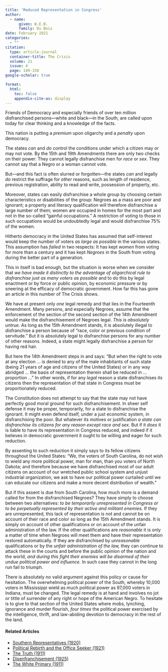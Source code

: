 ```yaml
---
title: 'Reduced Representation in Congress'
author:
  - name:
      given: W.E.B.
      family: Du Bois
date: February 1921
categories: 
  - ""
citation: 
  type: article-journal
  container-title: The Crisis
  volume: 21
  issue: 4
  page: 149-150
google-scholar: true

format:
  html:
    toc: false
    appendix-cite-as: display
---
```


Friends of Democracy and especially friends of over ten million disfranchised persons---white and black---in the South, are called upon today for clear thinking and a knowledge of the facts.

This nation is putting a *premium* upon oligarchy and a *penalty* upon democracy.

The states *can* and *do* control the conditions under which a citizen may or may not vote. By the 15th and 19th Amendments there are only two checks on their power: They cannot legally disfranchise men for *race* or *sex*. They cannot say that a Negro or a woman cannot vote.

But---and this fact is often slurred or forgotten---the states *can* and legally *do* restrict the suffrage for *other* reasons, such as length of residence, previous registration, ability to read and write, possession of property, etc.

Moreover, states can easily disfranchise a whole group by choosing certain characteristics or disabilities of the group: Negroes as a mass are poor and ignorant; a property and literacy qualification will therefore disfranchise a large number of them; women are occupied in homes for the most part and not in the so-called "gainful occupations." A restriction of voting to those in such occupations would be undoubtedly legal and would disfranchise 75% of the women.

Hitherto democracy in the United States has assumed that self-interest would keep the number of voters *as large as possible* in the various states. This assumption has *failed* in two respects: It has kept *women* from voting for more than a century and it has kept *Negroes* in the South from voting during the better part of a generation.

This in itself is bad enough, but the situation is worse when we consider that *we have made it distinctly to the advantage of oligarchical rule to disfranchise just as many voters as possible* and to do this by legal enactment or by force or public opinion, by economic pressure or by sneering at the efficacy of democratic government. How far this has gone an article in this number of <span class="crisis-title">The Crisis</span> shows.

We have at present only *one* legal remedy and that lies in the Fourteenth Amendment. Many persons, and especially Negroes, assume that the enforcement of the section of the second section of the 14th Amendment would make the disfranchisement of Negroes legal. *This is absolutely untrue.* As long as the 15th Amendment stands, it is absolutely illegal to disfranchise a person because of "race, color or previous condition of servitude." But it is absolutely legal to disfranchise persons for any number of other reasons. Indeed, a state might legally disfranchise a person for having red hair.

But here the 14th Amendment steps in and says: "But when the right to vote at any election ... is denied to any of the male inhabitants of such state (being 21 years of age and citizens of the United States) or in any way abridged ... the basis of representation therein shall be reduced in ... proportion ..." In other words, if for any *legal* reason a state disfranchises its citizens then the representation of that state in Congress must be proportionately reduced.

The Constitution does not attempt to say that the state may not have perfectly good moral ground for such disfranchisement. In sheer self defense it may be proper, temporarily, for a state to disfranchise the ignorant. It might even defend itself, under a just economic system, in disfranchising the poor. But whatever its motives or justification *a state can disfranchise its citizens for any reason except race and sex.* But if it *does* it is liable to have its representation in Congress reduced, and indeed if it believes in democratic government it ought to be willing and eager for such reduction.

By assenting to such reduction it simply says to its fellow citizens throughout the United States: "We, the voters of South Carolina, do not wish to wield any more political power, man for man, than you voters of North Dakota; and therefore because we have disfranchised most of our adult citizens on account of our wretched public school system and unjust industrial organization, we ask to have our political power curtailed until we can educate our citizens and make a more decent distribution of wealth."

But if this assent is due from South Carolina, how much more is a demand called for from the disfranchised Negroes? They have simply to choose between two alternatives: *to be temporarily unrepresented in Congress or to be perpetually represented by their active and militant enemies.* If they are unrepresented, this lack of representation is not and cannot be on account of their race and color so long as the 15th Amendment stands. It is simply on account of other qualifications or on account of the unfair administration of the law. If the other qualifications are *reasonable* it is only a matter of time when Negroes will meet them and have their representation restored automatically. If they are disfranchised by *unreasonable* qualifications or by the *unfair administration of the law,* they can continue to attack these in the courts and before the public opinion of the nation and the world, *and during this fight their enemies will be disarmed of their undue political power and influence.* In such case they cannot in the long run fail to triumph.

There is absolutely no valid argument against this policy or cause for hesitation. The overwhelming political power of the South, whereby 10,000 voters in Mississippi wield as much political power as 97,000 voters in Indiana, must be changed. The legal remedy is at hand and involves no jot or tittle of surrender of any right or hope of the American Negro. To hesitate is to give to that section of the United States where mobs, lynching, ignorance and murder flourish, *four times* the political power exercised by the intelligence, thrift, and law-abiding devotion to democracy in the rest of the land.

<!-- Similar articles start here -->
<div  class="clear-wrap"></div>

#### Related Articles

* [Southern Representatives (1920)](/Volumes/19/06/southern_representatives.html)
* [Political Rebirth and the Office Seeker (1921)](/Volumes/21/03/political-rebirth.html)
* [The Truth (1911)](/Volumes/01/03/truth.html)
* [Disenfranchisement (1925)](/Volumes/30/02/disenfranchisement.html)
* [The White Primary (1911)](/Volumes/01/05/white_primary.html)

<!-- Similar articles end here -->